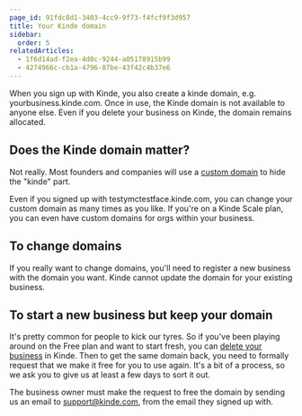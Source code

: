 ```yaml
---
page_id: 91fdc8d1-3403-4cc9-9f73-f4fcf9f3d957
title: Your Kinde domain
sidebar:
  order: 5
relatedArticles:
  - 1f6d14ad-f2ea-4d0c-9244-a05178915b99
  - 4274966c-cb1a-4796-87be-43f42c4b37e6
---
```


When you sign up with Kinde, you also create a kinde domain, e.g. yourbusiness.kinde.com. Once in use, the Kinde domain is not available to anyone else. Even if you delete your business on Kinde, the domain remains allocated.

## Does the Kinde domain matter?

Not really. Most founders and companies will use a [custom domain](/build/domains/pointing-your-domain/) to hide the "kinde" part. 

Even if you signed up with testymctestface.kinde.com, you can change your custom domain as many times as you like. If you're on a Kinde Scale plan, you can even have custom domains for orgs within your business.

## To change domains

If you really want to change domains, you'll need to register a new business with the domain you want. Kinde cannot update the domain for your existing business. 

## To start a new business but keep your domain

It's pretty common for people to kick our tyres. So if you've been playing around on the Free plan and want to start fresh, you can [delete your business](/manage-your-account/your-data/delete-business/) in Kinde. Then to get the same domain back, you need to formally request that we make it free for you to use again. It's a bit of a process, so we ask you to give us at least a few days to sort it out. 

The business owner must make the request to free the domain by sending us an email to support@kinde.com, from the email they signed up with.




